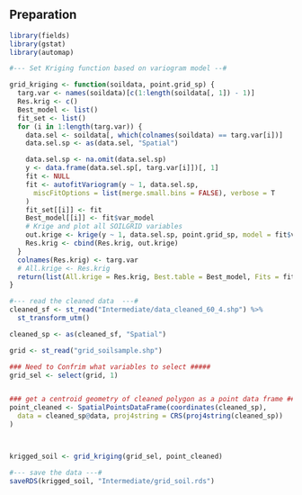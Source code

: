 ## Preparation 

```r
library(fields)
library(gstat)
library(automap)
```

```r
#--- Set Kriging function based on variogram model --#

grid_kriging <- function(soildata, point.grid_sp) {
  targ.var <- names(soildata)[c(1:length(soildata[, 1]) - 1)]
  Res.krig <- c()
  Best_model <- list()
  fit_set <- list()
  for (i in 1:length(targ.var)) {
    data.sel <- soildata[, which(colnames(soildata) == targ.var[i])]
    data.sel.sp <- as(data.sel, "Spatial")

    data.sel.sp <- na.omit(data.sel.sp)
    y <- data.frame(data.sel.sp[, targ.var[i]])[, 1]
    fit <- NULL
    fit <- autofitVariogram(y ~ 1, data.sel.sp,
      miscFitOptions = list(merge.small.bins = FALSE), verbose = T
    )
    fit_set[[i]] <- fit
    Best_model[[i]] <- fit$var_model
    # Krige and plot all SOILGRID variables
    out.krige <- krige(y ~ 1, data.sel.sp, point.grid_sp, model = fit$var_model)$var1.pred
    Res.krig <- cbind(Res.krig, out.krige)
  }
  colnames(Res.krig) <- targ.var
  # All.krige <- Res.krig
  return(list(All.krige = Res.krig, Best.table = Best_model, Fits = fit_set))
}
```



```r
#--- read the cleaned data  ---#
cleaned_sf <- st_read("Intermediate/data_cleaned_60_4.shp") %>%
  st_transform_utm()

cleaned_sp <- as(cleaned_sf, "Spatial")

grid <- st_read("grid_soilsample.shp")

### Need to Confrim what variables to select #####
grid_sel <- select(grid, 1)


### get a centroid geometry of cleaned polygon as a point data frame ####
point_cleaned <- SpatialPointsDataFrame(coordinates(cleaned_sp),
  data = cleaned_sp@data, proj4string = CRS(proj4string(cleaned_sp))
)



krigged_soil <- grid_kriging(grid_sel, point_cleaned)
```  

```r
#--- save the data ---#
saveRDS(krigged_soil, "Intermediate/grid_soil.rds")
```

